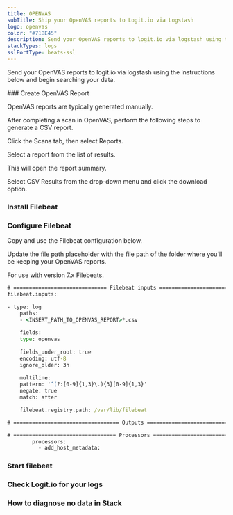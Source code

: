 ```yaml
---
title: OPENVAS
subTitle: Ship your OpenVAS reports to Logit.io via Logstash
logo: openvas
color: "#71BE45"
description: Send your OpenVAS reports to logit.io via logstash using the instructions below and begin searching your data
stackTypes: logs
sslPortType: beats-ssl
---
```


Send your OpenVAS reports to logit.io via logstash using the instructions below and begin searching your data.

<Steps>
  ### Create OpenVAS Report

  OpenVAS reports are typically generated manually.

  After completing a scan in OpenVAS, perform the following steps to generate a CSV report.

  Click the Scans tab, then select Reports.

  Select a report from the list of results.

  This will open the report summary. 

  Select CSV Results from the drop-down menu and click the download option.

  ### Install Filebeat

  <InstallFilebeat />

  ### Configure Filebeat

  Copy and use the Filebeat configuration below.

  Update the file path placeholder with the file path of the folder where you'll be keeping your OpenVAS reports.

  <Callout type="warning">For use with version 7.x Filebeats.</Callout>

  ```cmd copy
  # ============================== Filebeat inputs ==============================
  filebeat.inputs:

  - type: log
      paths:
      - <INSERT_PATH_TO_OPENVAS_REPORT>*.csv
      
      fields:
      type: openvas
      
      fields_under_root: true
      encoding: utf-8
      ignore_older: 3h
      
      multiline:
      pattern: '^(?:[0-9]{1,3}\.){3}[0-9]{1,3}'
      negate: true
      match: after

      filebeat.registry.path: /var/lib/filebeat

  # ================================== Outputs ===================================
  ```
  <ConfigureOutput />

  ```cmd copy
  # ================================= Processors =================================
          processors:
            - add_host_metadata:
  ```

  ### Start filebeat

  <StartFilebeat />

  ### Check Logit.io for your logs
  <LaunchStack utmMedium="logs" utmCampaign="openvas" source="openvas" />

  ### How to diagnose no data in Stack

  <DiagnoseNoData />
</Steps>
